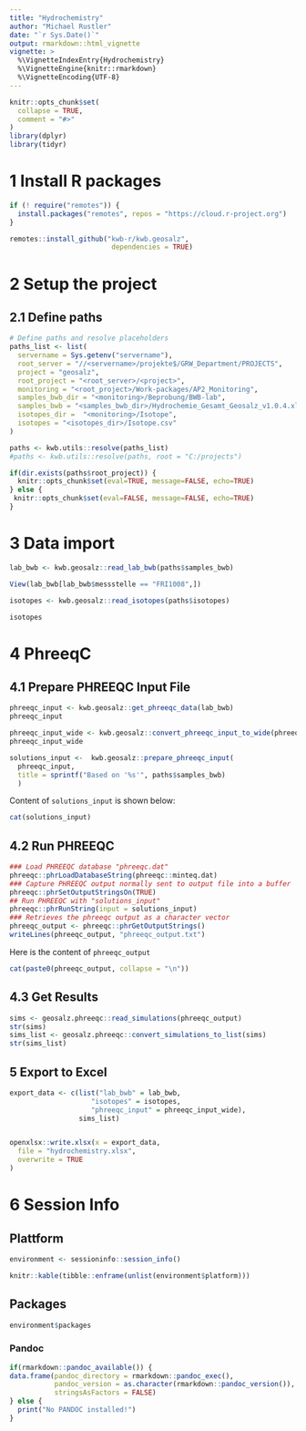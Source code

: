 ```yaml
---
title: "Hydrochemistry"
author: "Michael Rustler"
date: "`r Sys.Date()`"
output: rmarkdown::html_vignette
vignette: >
  %\VignetteIndexEntry{Hydrochemistry}
  %\VignetteEngine{knitr::rmarkdown}
  %\VignetteEncoding{UTF-8}
---
```


```r
knitr::opts_chunk$set(
  collapse = TRUE,
  comment = "#>"
)
library(dplyr)
library(tidyr)
```

# 1 Install R packages

```r
if (! require("remotes")) {
  install.packages("remotes", repos = "https://cloud.r-project.org")
}

remotes::install_github("kwb-r/kwb.geosalz", 
                         dependencies = TRUE)
```

# 2 Setup the project 

## 2.1 Define paths

```r
# Define paths and resolve placeholders
paths_list <- list(
  servername = Sys.getenv("servername"),
  root_server = "//<servername>/projekte$/GRW_Department/PROJECTS",
  project = "geosalz",
  root_project = "<root_server>/<project>",
  monitoring = "<root_project>/Work-packages/AP2_Monitoring",
  samples_bwb_dir = "<monitoring>/Beprobung/BWB-lab",
  samples_bwb = "<samples_bwb_dir>/Hydrochemie_Gesamt_Geosalz_v1.0.4.xlsx",
  isotopes_dir =  "<monitoring>/Isotope",
  isotopes = "<isotopes_dir>/Isotope.csv"
)

paths <- kwb.utils::resolve(paths_list)
#paths <- kwb.utils::resolve(paths, root = "C:/projects")
```

```r
if(dir.exists(paths$root_project)) {
  knitr::opts_chunk$set(eval=TRUE, message=FALSE, echo=TRUE)
} else {
 knitr::opts_chunk$set(eval=FALSE, message=FALSE, echo=TRUE)
}
```


# 3 Data import


```r
lab_bwb <- kwb.geosalz::read_lab_bwb(paths$samples_bwb)

View(lab_bwb[lab_bwb$messstelle == "FRI1008",])

isotopes <- kwb.geosalz::read_isotopes(paths$isotopes)

isotopes
```

# 4 PhreeqC

## 4.1 Prepare PHREEQC Input File

```r
phreeqc_input <- kwb.geosalz::get_phreeqc_data(lab_bwb)
phreeqc_input

phreeqc_input_wide <- kwb.geosalz::convert_phreeqc_input_to_wide(phreeqc_input)
phreeqc_input_wide 

solutions_input <-  kwb.geosalz::prepare_phreeqc_input(
  phreeqc_input,
  title = sprintf("Based on '%s'", paths$samples_bwb)
  )


```

Content of `solutions_input` is shown below:

```r
cat(solutions_input)
```

## 4.2 Run PHREEQC 

```r
### Load PHREEQC database "phreeqc.dat"
phreeqc::phrLoadDatabaseString(phreeqc::minteq.dat)
### Capture PHREEQC output normally sent to output file into a buffer
phreeqc::phrSetOutputStringsOn(TRUE)
## Run PHREEQC with "solutions_input"
phreeqc::phrRunString(input = solutions_input)
### Retrieves the phreeqc output as a character vector
phreeqc_output <- phreeqc::phrGetOutputStrings()
writeLines(phreeqc_output, "phreeqc_output.txt")
```

Here is the content of `phreeqc_output`

```r
cat(paste0(phreeqc_output, collapse = "\n"))
```

## 4.3 Get Results

```r
sims <- geosalz.phreeqc::read_simulations(phreeqc_output)
str(sims)
sims_list <- geosalz.phreeqc::convert_simulations_to_list(sims)
str(sims_list)
```

## 5 Export to Excel

```r
export_data <- c(list("lab_bwb" = lab_bwb,
                    "isotopes" = isotopes, 
                    "phreeqc_input" = phreeqc_input_wide),
                 sims_list)


openxlsx::write.xlsx(x = export_data,
  file = "hydrochemistry.xlsx",
  overwrite = TRUE
)
```


# 6 Session Info 

## Plattform

```r
environment <- sessioninfo::session_info()  

knitr::kable(tibble::enframe(unlist(environment$platform)))

```

## Packages

```r

environment$packages

```

### Pandoc

```r

if(rmarkdown::pandoc_available()) {
data.frame(pandoc_directory = rmarkdown::pandoc_exec(),
           pandoc_version = as.character(rmarkdown::pandoc_version()), 
           stringsAsFactors = FALSE)
} else {
  print("No PANDOC installed!")
}

```



